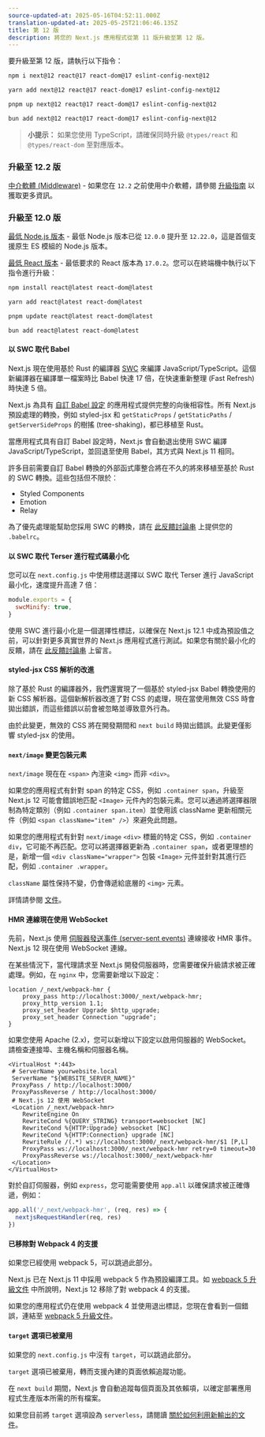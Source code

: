 ```yaml
---
source-updated-at: 2025-05-16T04:52:11.000Z
translation-updated-at: 2025-05-25T21:06:46.135Z
title: 第 12 版
description: 將您的 Next.js 應用程式從第 11 版升級至第 12 版。
---
```


要升級至第 12 版，請執行以下指令：

```bash filename="Terminal"
npm i next@12 react@17 react-dom@17 eslint-config-next@12
```

```bash filename="Terminal"
yarn add next@12 react@17 react-dom@17 eslint-config-next@12
```

```bash filename="Terminal"
pnpm up next@12 react@17 react-dom@17 eslint-config-next@12
```

```bash filename="Terminal"
bun add next@12 react@17 react-dom@17 eslint-config-next@12
```

> **小提示：** 如果您使用 TypeScript，請確保同時升級 `@types/react` 和 `@types/react-dom` 至對應版本。

### 升級至 12.2 版

[中介軟體 (Middleware)](/docs/messages/middleware-upgrade-guide) - 如果您在 `12.2` 之前使用中介軟體，請參閱 [升級指南](/docs/messages/middleware-upgrade-guide) 以獲取更多資訊。

### 升級至 12.0 版

[最低 Node.js 版本](https://nodejs.org/en/) - 最低 Node.js 版本已從 `12.0.0` 提升至 `12.22.0`，這是首個支援原生 ES 模組的 Node.js 版本。

[最低 React 版本](https://react.dev/learn/add-react-to-an-existing-project) - 最低要求的 React 版本為 `17.0.2`。您可以在終端機中執行以下指令進行升級：

```bash filename="Terminal"
npm install react@latest react-dom@latest

yarn add react@latest react-dom@latest

pnpm update react@latest react-dom@latest

bun add react@latest react-dom@latest
```

#### 以 SWC 取代 Babel

Next.js 現在使用基於 Rust 的編譯器 [SWC](https://swc.rs/) 來編譯 JavaScript/TypeScript。這個新編譯器在編譯單一檔案時比 Babel 快達 17 倍，在快速重新整理 (Fast Refresh) 時快達 5 倍。

Next.js 為具有 [自訂 Babel 設定](/docs/pages/building-your-application/configuring/babel) 的應用程式提供完整的向後相容性。所有 Next.js 預設處理的轉換，例如 styled-jsx 和 `getStaticProps` / `getStaticPaths` / `getServerSideProps` 的樹搖 (tree-shaking)，都已移植至 Rust。

當應用程式具有自訂 Babel 設定時，Next.js 會自動退出使用 SWC 編譯 JavaScript/TypeScript，並回退至使用 Babel，其方式與 Next.js 11 相同。

許多目前需要自訂 Babel 轉換的外部函式庫整合將在不久的將來移植至基於 Rust 的 SWC 轉換。這些包括但不限於：

- Styled Components
- Emotion
- Relay

為了優先處理能幫助您採用 SWC 的轉換，請在 [此反饋討論串](https://github.com/vercel/next.js/discussions/30174) 上提供您的 `.babelrc`。

#### 以 SWC 取代 Terser 進行程式碼最小化

您可以在 `next.config.js` 中使用標誌選擇以 SWC 取代 Terser 進行 JavaScript 最小化，速度提升高達 7 倍：

```js filename="next.config.js"
module.exports = {
  swcMinify: true,
}
```

使用 SWC 進行最小化是一個選擇性標誌，以確保在 Next.js 12.1 中成為預設值之前，可以針對更多真實世界的 Next.js 應用程式進行測試。如果您有關於最小化的反饋，請在 [此反饋討論串](https://github.com/vercel/next.js/discussions/30237) 上留言。

#### styled-jsx CSS 解析的改進

除了基於 Rust 的編譯器外，我們還實現了一個基於 styled-jsx Babel 轉換使用的新 CSS 解析器。這個新解析器改進了對 CSS 的處理，現在當使用無效 CSS 時會拋出錯誤，而這些錯誤以前會被忽略並導致意外行為。

由於此變更，無效的 CSS 將在開發期間和 `next build` 時拋出錯誤。此變更僅影響 styled-jsx 的使用。

#### `next/image` 變更包裝元素

`next/image` 現在在 `<span>` 內渲染 `<img>` 而非 `<div>`。

如果您的應用程式有針對 span 的特定 CSS，例如 `.container span`，升級至 Next.js 12 可能會錯誤地匹配 `<Image>` 元件內的包裝元素。您可以通過將選擇器限制為特定類別（例如 `.container span.item`）並使用該 className 更新相關元件（例如 `<span className="item" />`）來避免此問題。

如果您的應用程式有針對 `next/image` `<div>` 標籤的特定 CSS，例如 `.container div`，它可能不再匹配。您可以將選擇器更新為 `.container span`，或者更理想的是，新增一個 `<div className="wrapper">` 包裝 `<Image>` 元件並針對其進行匹配，例如 `.container .wrapper`。

`className` 屬性保持不變，仍會傳遞給底層的 `<img>` 元素。

詳情請參閱 [文件](/docs/pages/building-your-application/optimizing/images#styling)。

#### HMR 連線現在使用 WebSocket

先前，Next.js 使用 [伺服器發送事件 (server-sent events)](https://developer.mozilla.org/docs/Web/API/Server-sent_events) 連線接收 HMR 事件。Next.js 12 現在使用 WebSocket 連線。

在某些情況下，當代理請求至 Next.js 開發伺服器時，您需要確保升級請求被正確處理。例如，在 `nginx` 中，您需要新增以下設定：

```nginx
location /_next/webpack-hmr {
    proxy_pass http://localhost:3000/_next/webpack-hmr;
    proxy_http_version 1.1;
    proxy_set_header Upgrade $http_upgrade;
    proxy_set_header Connection "upgrade";
}
```

如果您使用 Apache (2.x)，您可以新增以下設定以啟用伺服器的 WebSocket。請檢查連接埠、主機名稱和伺服器名稱。

```
<VirtualHost *:443>
 # ServerName yourwebsite.local
 ServerName "${WEBSITE_SERVER_NAME}"
 ProxyPass / http://localhost:3000/
 ProxyPassReverse / http://localhost:3000/
 # Next.js 12 使用 WebSocket
 <Location /_next/webpack-hmr>
    RewriteEngine On
    RewriteCond %{QUERY_STRING} transport=websocket [NC]
    RewriteCond %{HTTP:Upgrade} websocket [NC]
    RewriteCond %{HTTP:Connection} upgrade [NC]
    RewriteRule /(.*) ws://localhost:3000/_next/webpack-hmr/$1 [P,L]
    ProxyPass ws://localhost:3000/_next/webpack-hmr retry=0 timeout=30
    ProxyPassReverse ws://localhost:3000/_next/webpack-hmr
 </Location>
</VirtualHost>
```

對於自訂伺服器，例如 `express`，您可能需要使用 `app.all` 以確保請求被正確傳遞，例如：

```js
app.all('/_next/webpack-hmr', (req, res) => {
  nextjsRequestHandler(req, res)
})
```

#### 已移除對 Webpack 4 的支援

如果您已經使用 webpack 5，可以跳過此部分。

Next.js 已在 Next.js 11 中採用 webpack 5 作為預設編譯工具。如 [webpack 5 升級文件](/docs/messages/webpack5) 中所說明，Next.js 12 移除了對 webpack 4 的支援。

如果您的應用程式仍在使用 webpack 4 並使用退出標誌，您現在會看到一個錯誤，連結至 [webpack 5 升級文件](/docs/messages/webpack5)。

#### `target` 選項已被棄用

如果您的 `next.config.js` 中沒有 `target`，可以跳過此部分。

`target` 選項已被棄用，轉而支援內建的頁面依賴追蹤功能。

在 `next build` 期間，Next.js 會自動追蹤每個頁面及其依賴項，以確定部署應用程式生產版本所需的所有檔案。

如果您目前將 `target` 選項設為 `serverless`，請閱讀 [關於如何利用新輸出的文件](/docs/pages/api-reference/next-config-js/output)。